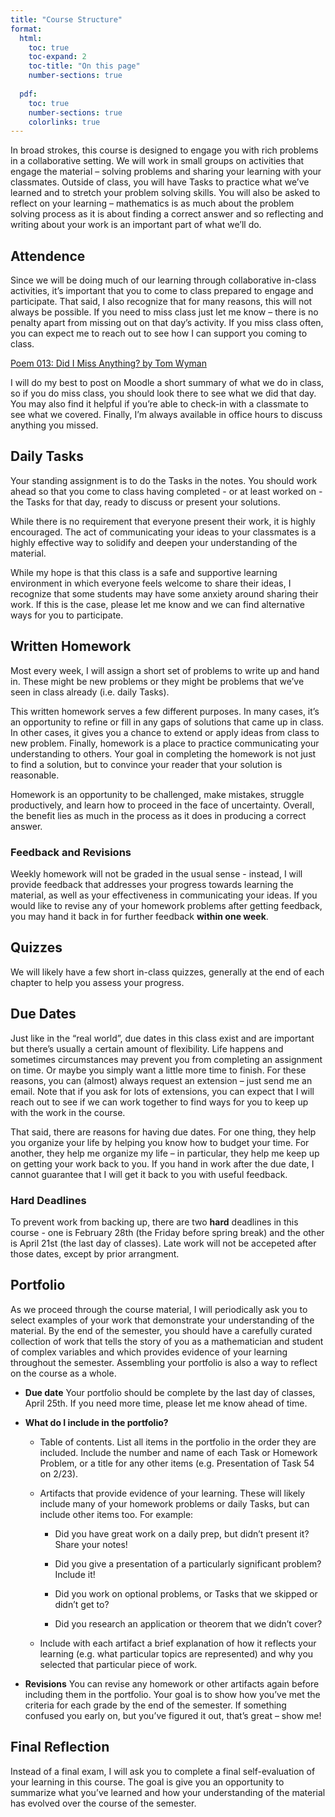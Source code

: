 ```yaml
---
title: "Course Structure"
format:
  html: 
    toc: true
    toc-expand: 2
    toc-title: "On this page"
    number-sections: true
    
  pdf:
    toc: true
    number-sections: true
    colorlinks: true
---
```


In broad strokes, this course is designed to engage you with rich problems in a collaborative setting. We will work in small groups on activities that engage the material -- solving problems and sharing your learning with your classmates. Outside of class, you will have Tasks to practice what we've learned and to stretch your problem solving skills. You will also be asked to reflect on your learning -- mathematics is as much about the problem solving process as it is about finding a correct answer and so reflecting and writing about your work is an important part of what we'll do.

## Attendence

Since we will be doing much of our learning through collaborative in-class activities, it's important that you to come to class prepared to engage and participate. That said, I also recognize that for many reasons, this will not always be possible. If you need to miss class \textbf{for any reason} just let me know -- there is no penalty apart from missing out on that day's activity. If you miss class often, you can expect me to reach out to see how I can support you coming to class.

[Poem 013: Did I Miss Anything? by Tom Wyman](https://www.loc.gov/programs/poetry-and-literature/poet-laureate/poet-laureate-projects/poetry-180/all-poems/item/poetry-180-013/did-i-miss-anything/)

I will do my best to post on Moodle a short summary of what we do in class, so if you do miss class, you should look there to see what we did that day. You may also find it helpful if you're able to check-in with a classmate to see what we covered. Finally, I'm always available in office hours to discuss anything you missed.

## Daily Tasks

Your standing assignment is to do the Tasks in the notes. You should work ahead so that you come to class having completed - or at least worked on - the Tasks for that day, ready to discuss or present your solutions.

While there is no requirement that everyone present their work, it is highly encouraged. The act of communicating your ideas to your classmates is a highly effective way to solidify and deepen your understanding of the material.

While my hope is that this class is a safe and supportive learning environment in which everyone feels welcome to share their ideas, I recognize that some students may have some anxiety around sharing their work. If this is the case, please let me know and we can find alternative ways for you to participate.

## Written Homework

Most every week, I will assign a short set of problems to write up and hand in. These might be new problems or they might be problems that we've seen in class already (i.e. daily Tasks).

This written homework serves a few different purposes. In many cases, it's an opportunity to refine or fill in any gaps of solutions that came up in class. In other cases, it gives you a chance to extend or apply ideas from class to new problem. Finally, homework is a place to practice communicating your understanding to others. Your goal in completing the homework is not just to find a solution, but to convince your reader that your solution is reasonable.

Homework is an opportunity to be challenged, make mistakes, struggle productively, and learn how to proceed in the face of uncertainty. Overall, the benefit lies as much in the process as it does in producing a correct answer.

### Feedback and Revisions

Weekly homework will not be graded in the usual sense - instead, I will provide feedback that addresses your progress towards learning the material, as well as your effectiveness in communicating your ideas. If you would like to revise any of your homework problems after getting feedback, you may hand it back in for further feedback **within one week**.

## Quizzes

We will likely have a few short in-class quizzes, generally at the end of each chapter to help you assess your progress.

## Due Dates

Just like in the "real world", due dates in this class exist and are important but there's usually a certain amount of flexibility. Life happens and sometimes circumstances may prevent you from completing an assignment on time. Or maybe you simply want a little more time to finish. For these reasons, you can (almost) always request an extension -- just send me an email. Note that if you ask for lots of extensions, you can expect that I will reach out to see if we can work together to find ways for you to keep up with the work in the course.

That said, there are reasons for having due dates. For one thing, they help you organize your life by helping you know how to budget your time. For another, they help me organize my life -- in particular, they help me keep up on getting your work back to you. If you hand in work after the due date, I cannot guarantee that I will get it back to you with useful feedback.

### Hard Deadlines {.unnumbered}

To prevent work from backing up, there are two **hard** deadlines in this course - one is February 28th (the Friday before spring break) and the other is April 21st (the last day of classes). Late work will not be accepeted after those dates, except by prior arrangment.

## Portfolio

As we proceed through the course material, I will periodically ask you to select examples of your work that demonstrate your understanding of the material. By the end of the semester, you should have a carefully curated collection of work that tells the story of you as a mathematician and student of complex variables and which provides evidence of your learning throughout the semester.  Assembling your portfolio is also a way to reflect on the course as a whole.

-   **Due date** Your portfolio should be complete by the last day of classes, April 25th. If you need more time, please let me know ahead of time.

-   **What do I include in the portfolio?**

    -   Table of contents. List all items in the portfolio in the order they are included. Include the number and name of each Task or Homework Problem, or a title for any other items (e.g. Presentation of Task 54 on 2/23).

    -   Artifacts that provide evidence of your learning. These will likely include many of your homework problems or daily Tasks, but can include other items too. For example:

        -   Did you have great work on a daily prep, but didn't present it? Share your notes!

        -   Did you give a presentation of a particularly significant problem? Include it!

        -   Did you work on optional problems, or Tasks that we skipped or didn't get to?

        -   Did you research an application or theorem that we didn't cover?

    - Include with each artifact a brief explanation of how it reflects your learning (e.g. what particular topics are represented) and why you selected that particular piece of work.
    
    
-   **Revisions** You can revise any homework or other artifacts again before including them in the portfolio. Your goal is to show how you've met the criteria for each grade by the end of the semester. If something confused you early on, but you've figured it out, that's great -- show me!

<!-- ## Final Project -->

<!-- This is an opportunity to apply your mathematical knowledge gained from the course and dig a bit deeper into a relevant topic of your choosing. You might expand on some topic or idea from the notes or else find a completely new idea to explore. The goal is for you to demonstrate your interest in and understanding of concepts, topic or applications of Complex Analysis. The secondary goal is to demonstrate your communication skills in mathematics. -->

<!-- This will generally involve finding and reading additional resources, and I am happy to help you with this by pointing you in the right direction. I'd also suggest carefully reading my thoughts about using GenAI tools in @sec-genai. -->

<!-- Here is a partial list of possible project ideas: -->

<!-- -   Applications to physics such as fluid mechanics, heat flow, electrostatics, quantum mechanics -->

<!-- -   Painleve' equations -->

<!-- -   Asymptotic analysis of integrals -->

<!-- -   Riemann-Hilbert problems -->

<!-- -   Highlights of analytic number theory -->

<!-- -   Conformal mappings -->

<!-- -   The Riemann zeta function -->

<!-- -   Lambert W-function -->

<!-- -   Laplace transforms -->

<!-- -   Fourier transforms -->

<!-- -   Functions on the Riemann sphere -->

## Final Reflection

Instead of a final exam, I will ask you to complete a final self-evaluation of your learning in this course. The goal is give you an opportunity to summarize what you've learned and how your understanding of the material has evolved over the course of the semester.
